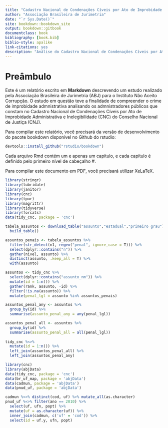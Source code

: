 ```yaml
--- 
title: "Cadastro Nacional de Condenações Cíveis por Ato de Improbidade Administrativa e Inelegibilidade"
author: "Associação Brasileira de Jurimetria"
date: "`r Sys.Date()`"
site: bookdown::bookdown_site
output: bookdown::gitbook
documentclass: book
bibliography: [book.bib]
biblio-style: apalike
link-citations: yes
description: "Análise do Cadastro Nacional de Condenações Cíveis por Ato de Improbidade Administrativa e Inelegibilidade."
---
```


# Preâmbulo

Este é um relatório escrito em **Markdown** descrevendo um estudo realizado pela Associação Brasileira de Jurimetria (ABJ) para o Instituto Não Aceito Corrupção. O estudo em questão teve a finalidade de compreender o crime de improbidade admnistrativa analisando os admnistradores públicos que constam no Cadastro Nacional de Condenações Cíveis por Ato de Improbidade Administrativa e Inelegibilidade (CNC) do Conselho Nacional de Justiça (CNJ).

Para compilar este relatório, você precisará da versão de desenvolvimento do pacote bookdown disponível no Github do rstudio:

```r
devtools::install_github("rstudio/bookdown")
```

Cada arquivo Rmd contém um e apenas um capítulo, e cada capítulo é definido pelo primeiro nível de cabeçalho #.

Para compilar este documento em PDF, você precisará utilizar XeLaTeX.

```r
library(stringr)
library(lubridate)
library(janitor)
library(cnc)
library(tpur)
library(magrittr)
library(tidyverse)
library(forcats)
data(tidy_cnc, package = 'cnc')

tabela_assuntos <- download_table("assunto","estadual","primeiro grau") %>% 
  build_table()

assuntos_penais <- tabela_assuntos %>%
  filter(str_detect(n1, regex("penal", ignore_case = T))) %>% 
  select(dplyr::contains("n")) %>% 
  gather(nivel, assunto) %>% 
  distinct(assunto, .keep_all = T) %>% 
  with(assunto)

assuntos <- tidy_cnc %>% 
  select(dplyr::contains("assunto_nm")) %>% 
  mutate(id = 1:n()) %>% 
  gather(rank, assunto, -id) %>% 
  filter(!is.na(assunto)) %>% 
  mutate(penal_lgl = assunto %in% assuntos_penais)

assuntos_penal_any <- assuntos %>% 
  group_by(id) %>% 
  summarise(assunto_penal_any = any(penal_lgl))

assuntos_penal_all <- assuntos %>% 
  group_by(id) %>% 
  summarise(assunto_penal_all = all(penal_lgl))
  
tidy_cnc %<>%
  mutate(id = 1:n()) %>% 
  left_join(assuntos_penal_all) %>% 
  left_join(assuntos_penal_any)
```

```r
library(cnc)
library(abjData)
data(tidy_cnc, package = 'cnc')
data(br_uf_map, package = 'abjData')
data(cadmun, package = 'abjData')
data(pnud_uf, package = 'abjData')

cadmun %<>% distinct(cod, uf) %>% mutate_all(as.character)
pnud_uf %<>% filter(ano == 2010) %>% 
  select(uf, ufn, popt) %>% 
  mutate(uf = as.character(uf)) %>% 
  inner_join(cadmun, c('uf' = 'cod')) %>% 
  select(id = uf.y, ufn, popt)
```

